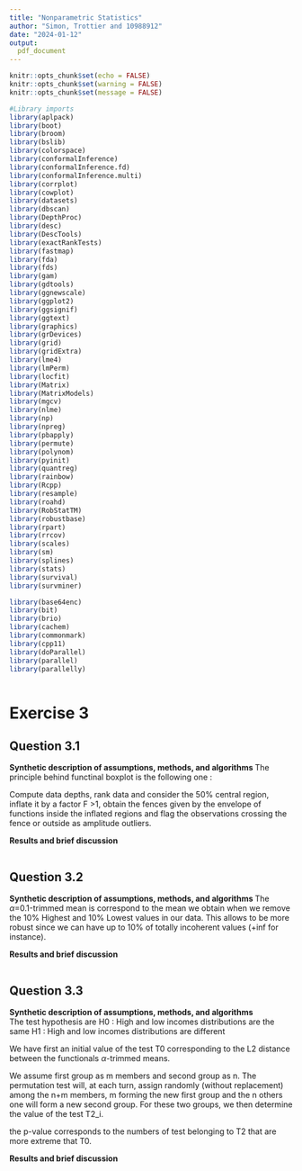 ---
title: "Nonparametric Statistics"
author: "Simon, Trottier and 10988912"
date: "2024-01-12"
output:
  pdf_document
---

```{r setup, include=FALSE}
knitr::opts_chunk$set(echo = FALSE)
knitr::opts_chunk$set(warning = FALSE)
knitr::opts_chunk$set(message = FALSE)
```

```{r,results='hide',message=FALSE}
#Library imports 
library(aplpack)
library(boot)
library(broom)
library(bslib)
library(colorspace)
library(conformalInference)
library(conformalInference.fd)
library(conformalInference.multi)
library(corrplot)
library(cowplot)
library(datasets)
library(dbscan)
library(DepthProc)
library(desc)
library(DescTools)
library(exactRankTests)
library(fastmap)
library(fda)
library(fds)
library(gam)
library(gdtools)
library(ggnewscale)
library(ggplot2)
library(ggsignif)
library(ggtext)
library(graphics)
library(grDevices)
library(grid)
library(gridExtra)
library(lme4)
library(lmPerm)
library(locfit)
library(Matrix)
library(MatrixModels)
library(mgcv)
library(nlme)
library(np)
library(npreg)
library(pbapply)
library(permute)
library(polynom)
library(pyinit)
library(quantreg)
library(rainbow)
library(Rcpp)
library(resample)
library(roahd)
library(RobStatTM)
library(robustbase)
library(rpart)
library(rrcov)
library(scales)
library(sm)
library(splines)
library(stats)
library(survival)
library(survminer)

library(base64enc)
library(bit)
library(brio)
library(cachem)
library(commonmark)
library(cpp11)
library(doParallel)
library(parallel)
library(parallelly)

```


```{r}
```

# Exercise 3

## Question 3.1
**Synthetic description of assumptions, methods, and algorithms **    The principle behind functinal boxplot is the following one : 

Compute data depths, rank data and consider the 50% central
region, inflate it by a factor F >1, obtain the fences given by the envelope of functions inside the inflated regions and flag the observations crossing the fence or outside as amplitude outliers.


**Results and brief discussion**    

```{r}
```


## Question 3.2
**Synthetic description of assumptions, methods, and algorithms **    The $\alpha$=0.1-trimmed mean is correspond to the mean we obtain when we remove the 10% Highest and 10% Lowest values in our data. This allows to be more robust since we can have up to 10% of totally incoherent values (+inf for instance).

**Results and brief discussion**    


```{r}

```


## Question 3.3
**Synthetic description of assumptions, methods, and algorithms **    
The test hypothesis are 
H0 : High and low incomes distributions are the same 
H1 : High and low incomes distributions are different

We have first an initial value of the test T0 corresponding to the L2 distance between the functionals $\alpha$-trimmed means.

We assume first group as m members and second group as n.
The permutation test will, at each turn, assign randomly (without replacement) among the n+m members, m forming the new first group and the n others one will form a new second group. For these two groups, we then determine the value of the test T2_i.

the p-value corresponds to the numbers of test belonging to T2 that are more extreme that T0.

**Results and brief discussion**    

```{r}

```




